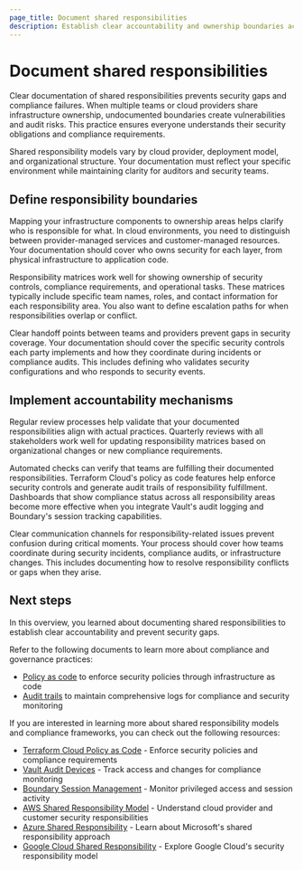 ```yaml
---
page_title: Document shared responsibilities
description: Establish clear accountability and ownership boundaries across your infrastructure and application stack.
---
```


# Document shared responsibilities

Clear documentation of shared responsibilities prevents security gaps and compliance failures. When multiple teams or cloud providers share infrastructure ownership, undocumented boundaries create vulnerabilities and audit risks. This practice ensures everyone understands their security obligations and compliance requirements.

Shared responsibility models vary by cloud provider, deployment model, and organizational structure. Your documentation must reflect your specific environment while maintaining clarity for auditors and security teams.

## Define responsibility boundaries

Mapping your infrastructure components to ownership areas helps clarify who is responsible for what. In cloud environments, you need to distinguish between provider-managed services and customer-managed resources. Your documentation should cover who owns security for each layer, from physical infrastructure to application code.

Responsibility matrices work well for showing ownership of security controls, compliance requirements, and operational tasks. These matrices typically include specific team names, roles, and contact information for each responsibility area. You also want to define escalation paths for when responsibilities overlap or conflict.

Clear handoff points between teams and providers prevent gaps in security coverage. Your documentation should cover the specific security controls each party implements and how they coordinate during incidents or compliance audits. This includes defining who validates security configurations and who responds to security events.

## Implement accountability mechanisms

Regular review processes help validate that your documented responsibilities align with actual practices. Quarterly reviews with all stakeholders work well for updating responsibility matrices based on organizational changes or new compliance requirements.

Automated checks can verify that teams are fulfilling their documented responsibilities. Terraform Cloud's policy as code features help enforce security controls and generate audit trails of responsibility fulfillment. Dashboards that show compliance status across all responsibility areas become more effective when you integrate Vault's audit logging and Boundary's session tracking capabilities.

Clear communication channels for responsibility-related issues prevent confusion during critical moments. Your process should cover how teams coordinate during security incidents, compliance audits, or infrastructure changes. This includes documenting how to resolve responsibility conflicts or gaps when they arise.

## Next steps

In this overview, you learned about documenting shared responsibilities to establish clear accountability and prevent security gaps.

Refer to the following documents to learn more about compliance and governance practices:

- [Policy as code](/well-architected-framework/secure-systems/compliance-and-governance/policy-as-code) to enforce security policies through infrastructure as code
- [Audit trails](/well-architected-framework/secure-systems/compliance-and-governance/audit-trails) to maintain comprehensive logs for compliance and security monitoring

If you are interested in learning more about shared responsibility models and compliance frameworks, you can check out the following resources:

- [Terraform Cloud Policy as Code](/terraform/cloud-docs/policy) - Enforce security policies and compliance requirements
- [Vault Audit Devices](/vault/docs/audit) - Track access and changes for compliance monitoring
- [Boundary Session Management](/boundary/docs/operations/session-recordings) - Monitor privileged access and session activity
- [AWS Shared Responsibility Model](https://aws.amazon.com/compliance/shared-responsibility-model/) - Understand cloud provider and customer security responsibilities
- [Azure Shared Responsibility](https://learn.microsoft.com/en-us/azure/security/fundamentals/shared-responsibility) - Learn about Microsoft's shared responsibility approach
- [Google Cloud Shared Responsibility](https://cloud.google.com/security/shared-responsibility) - Explore Google Cloud's security responsibility model 